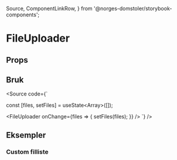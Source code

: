   Source,
  ComponentLinkRow,
} from '@norges-domstoler/storybook-components';

<Meta of={FileUploaderStories} />

# FileUploader

<ComponentLinkRow
  docsHref="https://design.domstol.no/987b33f71/p/802ff0-button/b/32e1a2"
  figmaHref="https://www.figma.com/file/ewqSDmkgqDQ5PyOsRp4V5b/?node-id=155%3A37"
  githubHref="https://github.com/domstolene/designsystem/tree/main/packages/components/src/components/FileUploader"
  storybookHref="https://domstolene.github.io/designsystem/?path=/story/dds-components-components-fileuploader--default"
/>

## Props

<Canvas of={FileUploaderStories.Preview} />
<Controls of={FileUploaderStories.Preview} />

## Bruk

<Source
  code={`

const [files, setFiles] = useState<Array<File>>([]);

<FileUploader
  onChange={files => {
    setFiles(files);
  }}
/>
`} />

## Eksempler

### Custom filliste

<Canvas of={FileUploaderStories.CustomFileList} />
